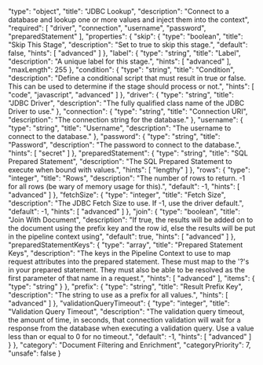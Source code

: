   "type": "object",
  "title": "JDBC Lookup",
  "description": "Connect to a database and lookup one or more values and inject them into the context",
  "required": [
    "driver",
    "connection",
    "username",
    "password",
    "preparedStatement"
  ],
  "properties": {
    "skip": {
      "type": "boolean",
      "title": "Skip This Stage",
      "description": "Set to true to skip this stage.",
      "default": false,
      "hints": [
        "advanced"
      ]
    },
    "label": {
      "type": "string",
      "title": "Label",
      "description": "A unique label for this stage.",
      "hints": [
        "advanced"
      ],
      "maxLength": 255
    },
    "condition": {
      "type": "string",
      "title": "Condition",
      "description": "Define a conditional script that must result in true or false. This can be used to determine if the stage should process or not.",
      "hints": [
        "code",
        "javascript",
        "advanced"
      ]
    },
    "driver": {
      "type": "string",
      "title": "JDBC Driver",
      "description": "The fully qualified class name of the JDBC Driver to use."
    },
    "connection": {
      "type": "string",
      "title": "Connection URI",
      "description": "The connection string for the database."
    },
    "username": {
      "type": "string",
      "title": "Username",
      "description": "The username to connect to the database."
    },
    "password": {
      "type": "string",
      "title": "Password",
      "description": "The password to connect to the database.",
      "hints": [
        "secret"
      ]
    },
    "preparedStatement": {
      "type": "string",
      "title": "SQL Prepared Statement",
      "description": "The SQL Prepared Statement to execute when bound with values.",
      "hints": [
        "lengthy"
      ]
    },
    "rows": {
      "type": "integer",
      "title": "Rows",
      "description": "The number of rows to return.  -1 for all rows (be wary of memory usage for this).",
      "default": -1,
      "hints": [
        "advanced"
      ]
    },
    "fetchSize": {
      "type": "integer",
      "title": "Fetch Size",
      "description": "The JDBC Fetch Size to use.  If -1, use the driver default.",
      "default": -1,
      "hints": [
        "advanced"
      ]
    },
    "join": {
      "type": "boolean",
      "title": "Join With Document",
      "description": "If true, the results will be added on to the document using the prefix key and the row id, else the results will be put in the pipeline context using",
      "default": true,
      "hints": [
        "advanced"
      ]
    },
    "preparedStatementKeys": {
      "type": "array",
      "title": "Prepared Statement Keys",
      "description": "The keys in the Pipeline Context to use to map request attributes into the prepared statement.  These must map to the '?'s in your prepared statement.  They must also be able to be resolved as the first parameter of that name in a request.",
      "hints": [
        "advanced"
      ],
      "items": {
        "type": "string"
      }
    },
    "prefix": {
      "type": "string",
      "title": "Result Prefix Key",
      "description": "The string to use as a prefix for all values.",
      "hints": [
        "advanced"
      ]
    },
    "validationQueryTimeout": {
      "type": "integer",
      "title": "Validation Query Timeout",
      "description": "The validation query timeout, the amount of time, in seconds, that connection validation will wait for a response from the database when executing a validation query.  Use a value less than or equal to 0 for no timeout.",
      "default": -1,
      "hints": [
        "advanced"
      ]
    }
  },
  "category": "Document Filtering and Enrichment",
  "categoryPriority": 7,
  "unsafe": false
}
